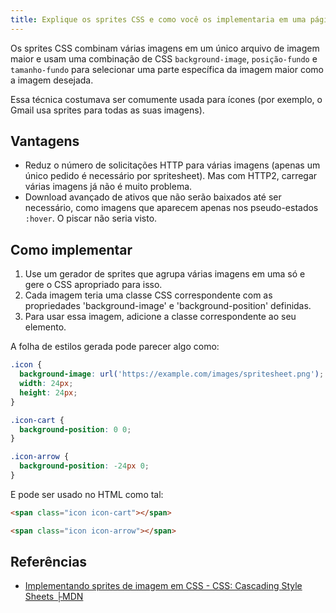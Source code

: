 ```yaml
---
title: Explique os sprites CSS e como você os implementaria em uma página ou site.
---
```


Os sprites CSS combinam várias imagens em um único arquivo de imagem maior e usam uma combinação de CSS `background-image`, `posição-fundo` e `tamanho-fundo` para selecionar uma parte específica da imagem maior como a imagem desejada.

Essa técnica costumava ser comumente usada para ícones (por exemplo, o Gmail usa sprites para todas as suas imagens).

## Vantagens

-   Reduz o número de solicitações HTTP para várias imagens (apenas um único pedido é necessário por spritesheet). Mas com HTTP2, carregar várias imagens já não é muito problema.
-   Download avançado de ativos que não serão baixados até ser necessário, como imagens que aparecem apenas nos pseudo-estados `:hover`. O piscar não seria visto.

## Como implementar

1.  Use um gerador de sprites que agrupa várias imagens em uma só e gere o CSS apropriado para isso.
2.  Cada imagem teria uma classe CSS correspondente com as propriedades 'background-image' e 'background-position' definidas.
3.  Para usar essa imagem, adicione a classe correspondente ao seu elemento.

A folha de estilos gerada pode parecer algo como:

```css
.icon {
  background-image: url('https://example.com/images/spritesheet.png');
  width: 24px;
  height: 24px;
}

.icon-cart {
  background-position: 0 0;
}

.icon-arrow {
  background-position: -24px 0;
}
```

E pode ser usado no HTML como tal:

```html
<span class="icon icon-cart"></span>

<span class="icon icon-arrow"></span>
```

## Referências

-   [Implementando sprites de imagem em CSS - CSS: Cascading Style Sheets ├MDN](https://developer.mozilla.org/en-US/docs/Web/CSS/CSS_Images/Implementing_image_sprites_in_CSS)
